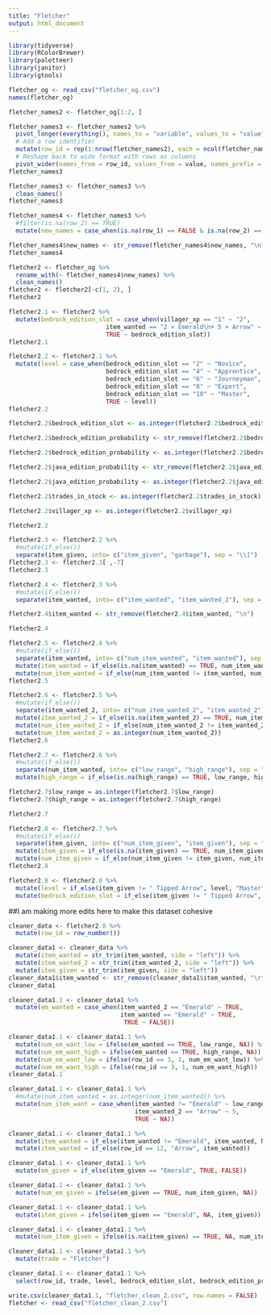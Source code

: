 ```yaml
---
title: "Fletcher"
output: html_document
---
```

```r
library(tidyverse)
library(RColorBrewer)
library(paletteer)
library(janitor)
library(gtools)
```

```r
fletcher_og <- read_csv("fletcher_og.csv")
names(fletcher_og)
```

```r
fletcher_names2 <- fletcher_og[1:2, ]
```

```r
fletcher_names3 <- fletcher_names2 %>%
  pivot_longer(everything(), names_to = "variable", values_to = "value") %>%
  # Add a row identifier
  mutate(row_id = rep(1:nrow(fletcher_names2), each = ncol(fletcher_names2))) %>%
  # Reshape back to wide format with rows as columns
  pivot_wider(names_from = row_id, values_from = value, names_prefix = "Row_")
fletcher_names3
```

```r
fletcher_names3 <- fletcher_names3 %>% 
  clean_names()
fletcher_names3
```

```r
fletcher_names4 <- fletcher_names3 %>% 
  #filter(is.na(row_2) == TRUE)
  mutate(new_names = case_when(is.na(row_1) == FALSE & is.na(row_2) == FALSE ~ paste(row_1, row_2, sep = " "), is.na(row_2) == TRUE ~ row_1, is.na(row_1) == TRUE ~ row_2)) %>%   mutate(new_names = ifelse(new_names == "Probability", "Bedrock Edition Probability", new_names))
```

```r
fletcher_names4$new_names <- str_remove(fletcher_names4$new_names, "\n")
fletcher_names4
```

```r
fletcher2 <- fletcher_og %>%
  rename_with(~ fletcher_names4$new_names) %>% 
  clean_names()
fletcher2 <- fletcher2[-c(1, 2), ]
fletcher2
```

```r
fletcher2.1 <- fletcher2 %>% 
  mutate(bedrock_edition_slot = case_when(villager_xp == "1" ~ "2", 
                           item_wanted == "2 × Emerald\n+ 5 × Arrow" ~ "10",
                           TRUE ~ bedrock_edition_slot))
fletcher2.1
```

```r
fletcher2.2 <- fletcher2.1 %>% 
  mutate(level = case_when(bedrock_edition_slot == "2" ~ "Novice", 
                           bedrock_edition_slot == "4" ~ "Apprentice",
                           bedrock_edition_slot == "6" ~ "Journeyman",
                           bedrock_edition_slot == "8" ~ "Expert",
                           bedrock_edition_slot == "10" ~ "Master",
                           TRUE ~ level))
fletcher2.2
```

```r
fletcher2.2$bedrock_edition_slot <- as.integer(fletcher2.2$bedrock_edition_slot)

fletcher2.2$bedrock_edition_probability <- str_remove(fletcher2.2$bedrock_edition_probability, "%")

fletcher2.2$bedrock_edition_probability <- as.integer(fletcher2.2$bedrock_edition_probability)

fletcher2.2$java_edition_probability <- str_remove(fletcher2.2$java_edition_probability, "%")

fletcher2.2$java_edition_probability <- as.integer(fletcher2.2$java_edition_probability)

fletcher2.2$trades_in_stock <- as.integer(fletcher2.2$trades_in_stock)

fletcher2.2$villager_xp <- as.integer(fletcher2.2$villager_xp)

fletcher2.2
```

```r
fletcher2.3 <- fletcher2.2 %>% 
  #mutate(if_else())
  separate(item_given, into= c("item_given", "garbage"), sep = "\\[")
fletcher2.3 <- fletcher2.3[ ,-7]
fletcher2.3
```

```r
fletcher2.4 <- fletcher2.3 %>% 
  #mutate(if_else())
  separate(item_wanted, into= c("item_wanted", "item_wanted_2"), sep = "\\+")

fletcher2.4$item_wanted <- str_remove(fletcher2.4$item_wanted, "\n")

fletcher2.4
```

```r
fletcher2.5 <- fletcher2.4 %>% 
  #mutate(if_else())
  separate(item_wanted, into= c("num_item_wanted", "item_wanted"), sep = "×") %>% 
  mutate(item_wanted = if_else(is.na(item_wanted) == TRUE, num_item_wanted, item_wanted)) %>% 
  mutate(num_item_wanted = if_else(num_item_wanted != item_wanted, num_item_wanted, "1"))
fletcher2.5
```

```r
fletcher2.6 <- fletcher2.5 %>% 
  #mutate(if_else())
  separate(item_wanted_2, into= c("num_item_wanted_2", "item_wanted_2"), sep = "×") %>% 
  mutate(item_wanted_2 = if_else(is.na(item_wanted_2) == TRUE, num_item_wanted_2, item_wanted_2)) %>% 
  mutate(num_item_wanted_2 = if_else(num_item_wanted_2 != item_wanted_2, num_item_wanted_2, "1")) %>% 
  mutate(num_item_wanted_2 = as.integer(num_item_wanted_2))
fletcher2.6
```

```r
fletcher2.7 <- fletcher2.6 %>% 
  #mutate(if_else())
  separate(num_item_wanted, into= c("low_range", "high_range"), sep = "–") %>% 
  mutate(high_range = if_else(is.na(high_range) == TRUE, low_range, high_range))

fletcher2.7$low_range = as.integer(fletcher2.7$low_range)
fletcher2.7$high_range = as.integer(fletcher2.7$high_range)

fletcher2.7
```

```r
fletcher2.8 <- fletcher2.7 %>% 
  #mutate(if_else())
  separate(item_given, into= c("num_item_given", "item_given"), sep = "×") %>% 
  mutate(item_given = if_else(is.na(item_given) == TRUE, num_item_given, item_given)) %>% 
  mutate(num_item_given = if_else(num_item_given != item_given, num_item_given, "1"))
fletcher2.8
```

```r
fletcher2.8 <- fletcher2.8 %>% 
  mutate(level = if_else(item_given != " Tipped Arrow", level, "Master")) %>% 
  mutate(bedrock_edition_slot = if_else(item_given != " Tipped Arrow", bedrock_edition_slot, 9))
```

##I am making more edits here to make this dataset cohesive

```r
cleaner_data <- fletcher2.8 %>%
  mutate(row_id = row_number())
```

```r
cleaner_data1 <- cleaner_data %>% 
  mutate(item_wanted = str_trim(item_wanted, side = "left")) %>% 
  mutate(item_wanted_2 = str_trim(item_wanted_2, side = "left")) %>% 
  mutate(item_given = str_trim(item_given, side = "left")) 
cleaner_data1$item_wanted <- str_remove(cleaner_data1$item_wanted, "\r")
cleaner_data1
```


```r
cleaner_data1.1 <- cleaner_data1 %>% 
  mutate(em_wanted = case_when(item_wanted_2 == "Emerald" ~ TRUE,
                               item_wanted == "Emerald" ~ TRUE,
                                TRUE ~ FALSE)) 
```

```r
cleaner_data1.1 <- cleaner_data1.1 %>% 
  mutate(num_em_want_low = ifelse(em_wanted == TRUE, low_range, NA)) %>% 
  mutate(num_em_want_high = ifelse(em_wanted == TRUE, high_range, NA))  %>% 
  mutate(num_em_want_low = ifelse(row_id == 3, 1, num_em_want_low)) %>% 
  mutate(num_em_want_high = ifelse(row_id == 3, 1, num_em_want_high))
cleaner_data1.1
```

```r
cleaner_data1.1 <- cleaner_data1.1 %>% 
  #mutate(num_item_wanted = as.integer(num_item_wanted)) %>% 
  mutate(num_item_want = case_when(item_wanted != "Emerald" ~ low_range,
                                   item_wanted_2 == "Arrow" ~ 5,
                                   TRUE ~ NA))
```

```r
cleaner_data1.1 <- cleaner_data1.1 %>% 
  mutate(item_wanted = if_else(item_wanted != "Emerald", item_wanted, NA)) %>% 
  mutate(item_wanted = if_else(row_id == 12, "Arrow", item_wanted))
```

```r
cleaner_data1.1 <- cleaner_data1.1 %>% 
  mutate(em_given = if_else(item_given == "Emerald", TRUE, FALSE))
```

```r
cleaner_data1.1 <- cleaner_data1.1 %>% 
  mutate(num_em_given = ifelse(em_given == TRUE, num_item_given, NA))  
```

```r
cleaner_data1.1 <- cleaner_data1.1 %>% 
  mutate(item_given = ifelse(item_given == "Emerald", NA, item_given))  
```

```r
cleaner_data1.1 <- cleaner_data1.1 %>% 
  mutate(num_item_given = ifelse(is.na(item_given) == TRUE, NA, num_item_given))  
```

```r
cleaner_data1.1 <- cleaner_data1.1 %>%
  mutate(trade = "Fletcher")
```

```r
cleaner_data1.1 <- cleaner_data1.1 %>% 
  select(row_id, trade, level, bedrock_edition_slot, bedrock_edition_probability, java_edition_probability, em_wanted, num_em_want_low, num_em_want_high, item_wanted, num_item_want, em_given, num_em_given, item_given, num_item_given, trades_in_stock, price_multiplier, villager_xp)
```

```r
write.csv(cleaner_data1.1, "fletcher_clean_2.csv", row.names = FALSE)
fletcher <- read_csv("fletcher_clean_2.csv")
```
